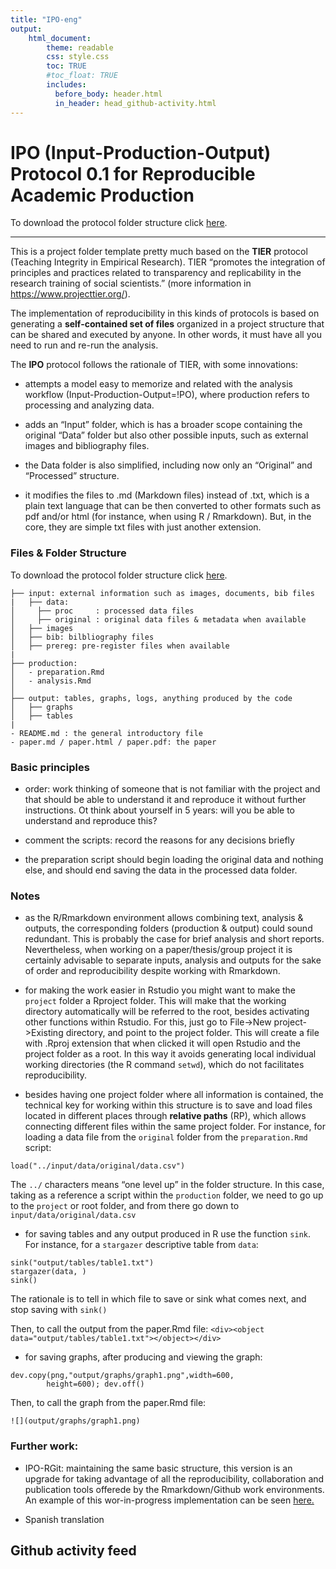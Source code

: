 ```yaml
---
title: "IPO-eng"
output:
    html_document:
        theme: readable
        css: style.css
        toc: TRUE
        #toc_float: TRUE
        includes:
          before_body: header.html
          in_header: head_github-activity.html
---
```

<div class="mycontent">


# IPO (Input-Production-Output) Protocol 0.1 for Reproducible Academic Production

To download the protocol folder structure click [here](https://juancarloscastillo.github.io/ipo/IPO_template/IPO-Project_template.tar.gz).

----

This is a project folder template pretty much based on the **TIER** protocol (Teaching Integrity in Empirical Research). TIER "promotes the integration of principles and practices related to transparency and replicability in the research training of social scientists." (more information in [https://www.projecttier.org/](https://www.projecttier.org/)).

The implementation of reproducibility in this kinds of protocols is based on generating a **self-contained set of files** organized in a project structure that can be shared and executed by anyone. In other words, it must have all you need to run and re-run the analysis.

The **IPO** protocol follows the rationale of TIER, with some innovations:

- attempts a model easy to memorize and related with the analysis workflow (Input-Production-Output=!PO), where production refers to processing and analyzing data.

- adds an "Input" folder, which is has a broader scope containing the original "Data" folder but also other possible inputs, such as external images and bibliography files.

- the Data folder is also simplified, including now only an "Original" and "Processed" structure.

- it modifies the files to .md (Markdown files) instead of .txt, which is a plain text language that can be then converted to other formats such as pdf and/or html (for instance, when using R / Rmarkdown). But, in the core, they are simple txt files with just another extension.


### Files & Folder Structure

To download the protocol folder structure click [here](https://juancarloscastillo.github.io/ipo/IPO_template/IPO-Project_template.tar.gz).

```
├── input: external information such as images, documents, bib files
|   ├── data:
│     ├── proc     : processed data files
│     ├── original : original data files & metadata when available
│   ├── images
│   ├── bib: bilbliography files
│   ├── prereg: pre-register files when available
|
├── production:
│   - preparation.Rmd
│   - analysis.Rmd
│
├── output: tables, graphs, logs, anything produced by the code
│   ├── graphs
│   ├── tables
|
- README.md : the general introductory file
- paper.md / paper.html / paper.pdf: the paper

```

### Basic principles

- order: work thinking of someone that is not familiar with the project and that should be able to understand it and reproduce it without further instructions. Ot think about yourself in 5 years: will you be able to understand and reproduce this?

- comment the scripts: record the reasons for any decisions briefly

- the preparation script should begin loading the original data and nothing else, and should end saving the data in the processed data folder.



### Notes

- as the R/Rmarkdown environment allows combining text, analysis & outputs, the corresponding folders (production & output) could sound redundant. This is probably the case for brief analysis and short reports. Nevertheless, when working on a paper/thesis/group project it is certainly advisable to separate inputs, analysis and outputs for the sake of order and reproducibility despite working with Rmarkdown.

- for making the work easier in Rstudio you might want to make the `project` folder a Rproject folder. This will make that the working directory automatically will be referred to the root, besides activating other functions within Rstudio. For this, just go to File->New project->Existing directory, and point to the project folder. This will create a file with .Rproj extension that when clicked it will open Rstudio and the project folder as a root. In this way it avoids generating local individual working directories (the R command `setwd`), which do not facilitates reproducibility.

- besides having one project folder where all information is contained, the technical key for working within this structure is to save and load files located in different places through **relative paths** (RP), which allows connecting different files within the same project folder. For instance, for loading a data file from the `original` folder from the `preparation.Rmd` script:

```
load("../input/data/original/data.csv")
```
  The `../` characters means "one level up" in the folder structure. In this case, taking as a reference a script within the `production` folder, we need to go up to the `project` or root folder, and from there go down to  `input/data/original/data.csv`

- for saving tables and any output produced in R use the function `sink`. For instance, for a `stargazer` descriptive table from `data`:

```
sink("output/tables/table1.txt")
stargazer(data, )
sink()
```
  The rationale is to tell in which file to save or sink what comes next, and stop saving with `sink()`

  Then, to call the output from the paper.Rmd file:
`<div><object data="output/tables/table1.txt"></object></div>`

- for saving graphs, after producing and viewing the graph:

```
dev.copy(png,"output/graphs/graph1.png",width=600,
      	height=600); dev.off()
```
  Then, to call the graph from the paper.Rmd file:

```
![](output/graphs/graph1.png)
```

### Further work:

- IPO-RGit: maintaining the same basic structure, this version is an upgrade for taking advantage of all the reproducibility, collaboration and publication tools offerede by the Rmarkdown/Github work environments. An example of this wor-in-progress implementation can be seen [here.](https://juancarloscastillo.github.io/merit-scale/) 

- Spanish translation


## Github activity feed

<div id="feed"></div>


# {-}

<br><br><br>
</div>

